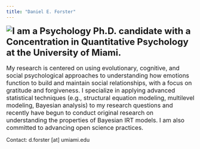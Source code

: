 ```yaml
---
title: "Daniel E. Forster"
---
```


<img style="float: left" src="bosphorus.jpg">

<p><font size=5><b>I am a Psychology Ph.D. candidate with a Concentration in Quantitative Psychology at the University of Miami.</b></font>
<br />
<br />
<font size=3>My research is centered on using evolutionary, cognitive, and social psychological approaches to understanding how emotions function to build and maintain social relationships, with a focus on gratitude and forgiveness. I specialize in applying advanced statistical techniques (e.g., structural equation modeling, multilevel modeling, Bayesian analysis) to my research questions and recently have begun to conduct original research on understanding the properties of Bayesian IRT models. I am also committed to advancing open science practices.</font>

Contact: d.forster [at] umiami.edu</p>